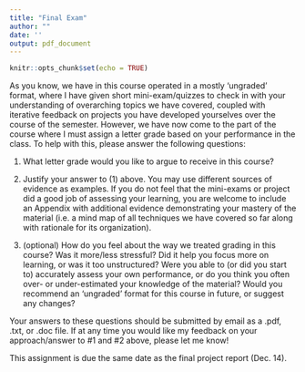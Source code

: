 ```yaml
---
title: "Final Exam"
author: ""
date: ''
output: pdf_document
---
```


```r
knitr::opts_chunk$set(echo = TRUE)
```

As you know, we have in this course operated in a mostly 'ungraded' format, where I have given short mini-exam/quizzes to check in with your understanding of overarching topics we have covered, coupled with iterative feedback on projects you have developed yourselves over the course of the semester. However, we have now come to the part of the course where I must assign a letter grade based on your performance in the class. To help with this, please answer the following questions:

1. What letter grade would you like to argue to receive in this course? 

2. Justify your answer to (1) above. You may use different sources of evidence as examples. If you do not feel that the mini-exams or project did a good job of assessing your learning, you are welcome to include an Appendix with additional evidence demonstrating your mastery of the material (i.e. a mind map of all techniques we have covered so far along with rationale for its organization).

3. (optional) How do you feel about the way we treated grading in this course? Was it more/less stressful? Did it help you focus more on learning, or was it too unstructured? Were you able to (or did you start to) accurately assess your own performance, or do you think you often over- or under-estimated your knowledge of the material? Would you recommend an 'ungraded' format for this course in future, or suggest any changes?

Your answers to these questions should be submitted by email as a .pdf, .txt, or .doc file. If at any time you would like my feedback on your approach/answer to #1 and #2 above, please let me know!

This assignment is due the same date as the final project report (Dec. 14).

